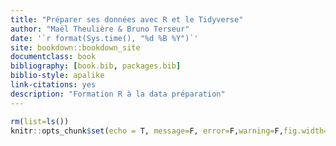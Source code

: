 ```yaml
--- 
title: "Préparer ses données avec R et le Tidyverse"
author: "Maël Theulière & Bruno Terseur"
date: '`r format(Sys.time(), "%d %B %Y")`'
site: bookdown::bookdown_site
documentclass: book
bibliography: [book.bib, packages.bib]
biblio-style: apalike
link-citations: yes
description: "Formation R à la data préparation"
---
```


<style> 
  body {text-align: justify;}
</style>

```r
rm(list=ls())
knitr::opts_chunk$set(echo = T, message=F, error=F,warning=F,fig.width=4, fig.height=4)
```
